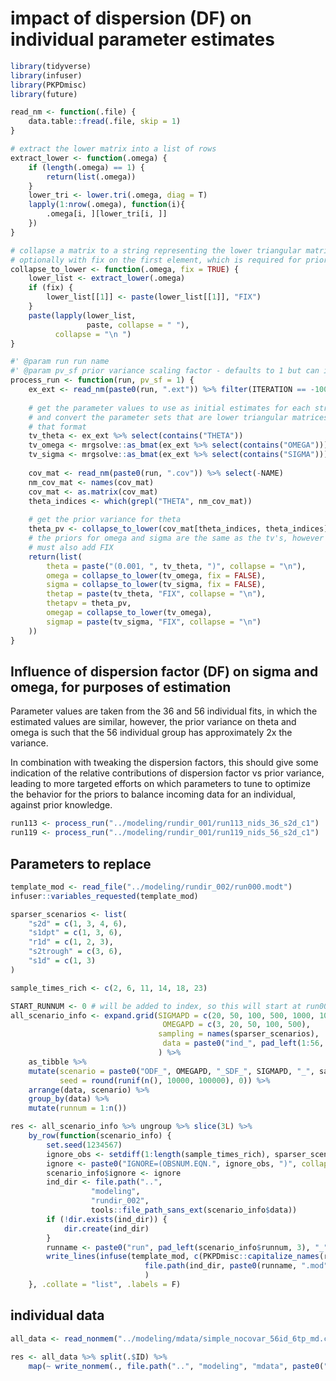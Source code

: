 # impact of dispersion (DF) on individual parameter estimates

```r
library(tidyverse)
library(infuser)
library(PKPDmisc)
library(future)
```

```r
read_nm <- function(.file) {
    data.table::fread(.file, skip = 1)
}

# extract the lower matrix into a list of rows
extract_lower <- function(.omega) {
    if (length(.omega) == 1) {
        return(list(.omega))
    }
    lower_tri <- lower.tri(.omega, diag = T)
    lapply(1:nrow(.omega), function(i){
        .omega[i, ][lower_tri[i, ]]
    })
}

# collapse a matrix to a string representing the lower triangular matrix, 
# optionally with fix on the first element, which is required for priors 
collapse_to_lower <- function(.omega, fix = TRUE) {
    lower_list <- extract_lower(.omega)
    if (fix) {
        lower_list[[1]] <- paste(lower_list[[1]], "FIX")
    }
    paste(lapply(lower_list, 
                 paste, collapse = " "), 
          collapse = "\n ")
}

#' @param run run name
#' @param pv_sf prior variance scaling factor - defaults to 1 but can increase or decrease prior variance on theta
process_run <- function(run, pv_sf = 1) {
    ex_ext <- read_nm(paste0(run, ".ext")) %>% filter(ITERATION == -1000000000)
    
    # get the parameter values to use as initial estimates for each structure,
    # and convert the parameter sets that are lower triangular matrices to 
    # that format
    tv_theta <- ex_ext %>% select(contains("THETA"))
    tv_omega <- mrgsolve::as_bmat(ex_ext %>% select(contains("OMEGA")))[[1]] 
    tv_sigma <- mrgsolve::as_bmat(ex_ext %>% select(contains("SIGMA")))[[1]]
    
    cov_mat <- read_nm(paste0(run, ".cov")) %>% select(-NAME) 
    nm_cov_mat <- names(cov_mat)
    cov_mat <- as.matrix(cov_mat)
    theta_indices <- which(grepl("THETA", nm_cov_mat))
    
    # get the prior variance for theta  
    theta_pv <- collapse_to_lower(cov_mat[theta_indices, theta_indices]*pv_sf)
    # the priors for omega and sigma are the same as the tv's, however
    # must also add FIX
    return(list(
        theta = paste("(0.001, ", tv_theta, ")", collapse = "\n"),
        omega = collapse_to_lower(tv_omega, fix = FALSE),
        sigma = collapse_to_lower(tv_sigma, fix = FALSE),
        thetap = paste(tv_theta, "FIX", collapse = "\n"),
        thetapv = theta_pv,
        omegap = collapse_to_lower(tv_omega),
        sigmap = paste(tv_sigma, "FIX", collapse = "\n")
    ))
}
```


## Influence of dispersion factor (DF) on sigma and omega, for purposes of estimation

Parameter values are taken from the 36 and 56 individual fits, in which the estimated
values are similar, however, the prior variance on theta and omega is such that
the 56 individual group has approximately 2x the variance. 

In combination with tweaking the dispersion factors, this should give some indication
of the relative contributions of dispersion factor vs prior variance, leading to 
more targeted efforts on which parameters to tune to optimize the behavior for
the priors to balance incoming data for an individual, against prior knowledge.


```r
run113 <- process_run("../modeling/rundir_001/run113_nids_36_s2d_c1")
run119 <- process_run("../modeling/rundir_001/run119_nids_56_s2d_c1")
```


## Parameters to replace

```r
template_mod <- read_file("../modeling/rundir_002/run000.modt")
infuser::variables_requested(template_mod)
```


```r

sparser_scenarios <- list(
    "s2d" = c(1, 3, 4, 6),
    "s1dpt" = c(1, 3, 6),
    "r1d" = c(1, 2, 3),
    "s2trough" = c(3, 6),
    "s1d" = c(1, 3)
)

sample_times_rich <- c(2, 6, 11, 14, 18, 23)

```


```r
START_RUNNUM <- 0 # will be added to index, so this will start at run001
all_scenario_info <- expand.grid(SIGMAPD = c(20, 50, 100, 500, 1000, 10000),
                                  OMEGAPD = c(3, 20, 50, 100, 500),
                                 sampling = names(sparser_scenarios),
                                  data = paste0("ind_", pad_left(1:56, 2), ".csv")
                                 ) %>%
    as_tibble %>% 
    mutate(scenario = paste0("ODF_", OMEGAPD, "_SDF_", SIGMAPD, "_", sampling),
           seed = round(runif(n(), 10000, 100000), 0)) %>%
    arrange(data, scenario) %>%
    group_by(data) %>%
    mutate(runnum = 1:n())

res <- all_scenario_info %>% ungroup %>% slice(3L) %>%
    by_row(function(scenario_info) {
        set.seed(1234567)
        ignore_obs <- setdiff(1:length(sample_times_rich), sparser_scenarios[[scenario_info$sampling]])
        ignore <- paste0("IGNORE=(OBSNUM.EQN.", ignore_obs, ")", collapse = " ")
        scenario_info$ignore <- ignore
        ind_dir <- file.path("..", 
                  "modeling", 
                  "rundir_002", 
                  tools::file_path_sans_ext(scenario_info$data))
        if (!dir.exists(ind_dir)) {
            dir.create(ind_dir)
        }
        runname <- paste0("run", pad_left(scenario_info$runnum, 3), "_", scenario_info$scenario)
        write_lines(infuse(template_mod, c(PKPDmisc::capitalize_names(run113), scenario_info)),
                              file.path(ind_dir, paste0(runname, ".mod"))
                              )
    }, .collate = "list", .labels = F) 
```

## individual data

```r
all_data <- read_nonmem("../modeling/mdata/simple_nocovar_56id_6tp_md.csv")

res <- all_data %>% split(.$ID) %>%
    map(~ write_nonmem(., file.path("..", "modeling", "mdata", paste0("ind_", pad_left(unique(.$ID), 2), ".csv")))) 
```

